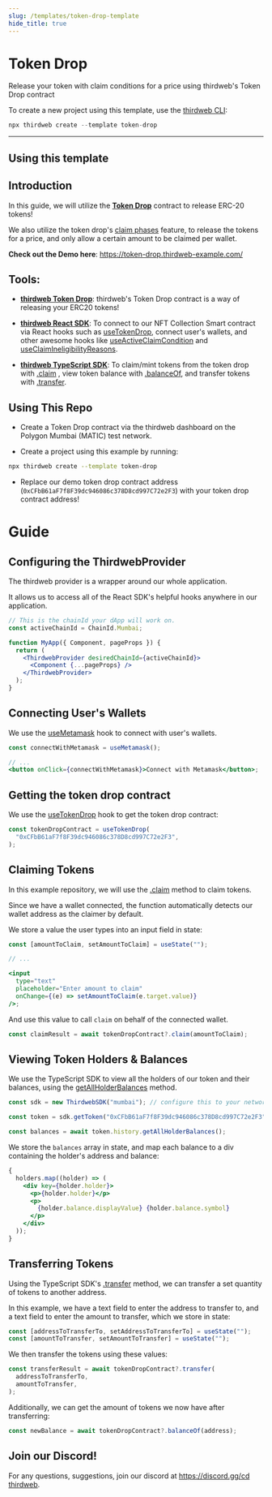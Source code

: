 ```yaml
---
slug: /templates/token-drop-template
hide_title: true
---
```



# Token Drop

Release your token with claim conditions for a price using thirdweb's Token Drop contract

To create a new project using this template, use the [thirdweb CLI](/cli):

```jsx
npx thirdweb create --template token-drop
```

<div
  style={{
    display: "flex",
    flexDirection: "row",
    gap: "2%",
    marginBottom: 32,
    width: "100%",
    alignItems: "center",
    justifyContent: "center",
    marginTop: 16,
  }}
>
  <DemoButton
    link="https://token-drop.thirdweb-example.com"
    name="token-drop"
  />
  <ViewCodeButton
    link="https://github.com/thirdweb-example/token-drop"
    name="token-drop"
  />
</div>

---

## Using this template

## Introduction

In this guide, we will utilize the [**Token Drop**](https://portal.thirdweb.com/contracts/token-drop) contract to release ERC-20 tokens!

We also utilize the token drop's [claim phases](https://portal.thirdweb.com/pre-built-contracts/token-drop#setting-claim-phases) feature, to release the tokens for a price, and only allow a certain amount to be claimed per wallet.

**Check out the Demo here**: https://token-drop.thirdweb-example.com/

## Tools:

- [**thirdweb Token Drop**](https://portal.thirdweb.com/contracts/token-drop): thirdweb's Token Drop contract is a way of releasing your ERC20 tokens!

- [**thirdweb React SDK**](https://docs.thirdweb.com/react): To connect to our NFT Collection Smart contract via React hooks such as [useTokenDrop](https://docs.thirdweb.com/react/react.usetokendrop), connect user's wallets, and other awesome hooks like [useActiveClaimCondition](https://docs.thirdweb.com/react/react.useactiveclaimcondition) and [useClaimIneligibilityReasons](https://docs.thirdweb.com/react/react.useclaimineligibilityreasons).

- [**thirdweb TypeScript SDK**](https://docs.thirdweb.com/typescript): To claim/mint tokens from the token drop with [.claim](https://portal.thirdweb.com/pre-built-contracts/token-drop#claiming-tokens) , view token balance with [.balanceOf](https://portal.thirdweb.com/pre-built-contracts/token-drop#token-balance), and transfer tokens with [.transfer](https://portal.thirdweb.com/pre-built-contracts/token-drop#transfer-tokens).

## Using This Repo

- Create a Token Drop contract via the thirdweb dashboard on the Polygon Mumbai (MATIC) test network.

- Create a project using this example by running:

```bash
npx thirdweb create --template token-drop
```

- Replace our demo token drop contract address (`0xCFbB61aF7f8F39dc946086c378D8cd997C72e2F3`) with your token drop contract address!

# Guide

## Configuring the ThirdwebProvider

The thirdweb provider is a wrapper around our whole application.

It allows us to access all of the React SDK's helpful hooks anywhere in our application.

```jsx
// This is the chainId your dApp will work on.
const activeChainId = ChainId.Mumbai;

function MyApp({ Component, pageProps }) {
  return (
    <ThirdwebProvider desiredChainId={activeChainId}>
      <Component {...pageProps} />
    </ThirdwebProvider>
  );
}
```

## Connecting User's Wallets

We use the [useMetamask](https://portal.thirdweb.com/react/react.usemetamask) hook to connect with user's wallets.

```jsx
const connectWithMetamask = useMetamask();

// ...
<button onClick={connectWithMetamask}>Connect with Metamask</button>;
```

## Getting the token drop contract

We use the [useTokenDrop](https://docs.thirdweb.com/react/react.usetokendrop) hook to get the token drop contract:

```jsx
const tokenDropContract = useTokenDrop(
  "0xCFbB61aF7f8F39dc946086c378D8cd997C72e2F3",
);
```

## Claiming Tokens

In this example repository, we will use the [.claim](https://portal.thirdweb.com/pre-built-contracts/token-drop#claiming-tokens) method to claim tokens.

Since we have a wallet connected, the function automatically detects our wallet address as the claimer by default.

We store a value the user types into an input field in state:

```jsx
const [amountToClaim, setAmountToClaim] = useState("");

// ...

<input
  type="text"
  placeholder="Enter amount to claim"
  onChange={(e) => setAmountToClaim(e.target.value)}
/>;
```

And use this value to call `claim` on behalf of the connected wallet.

```jsx
const claimResult = await tokenDropContract?.claim(amountToClaim);
```

## Viewing Token Holders & Balances

We use the TypeScript SDK to view all the holders of our token and their balances, using the [getAllHolderBalances](https://portal.thirdweb.com/typescript/sdk.tokenerc20history.getallholderbalances#tokenerc20historygetallholderbalances-method) method.

```jsx
const sdk = new ThirdwebSDK("mumbai"); // configure this to your network

const token = sdk.getToken("0xCFbB61aF7f8F39dc946086c378D8cd997C72e2F3"); // our token drop contract address

const balances = await token.history.getAllHolderBalances();
```

We store the `balances` array in state, and map each balance to a div containing the holder's address and balance:

```jsx
{
  holders.map((holder) => (
    <div key={holder.holder}>
      <p>{holder.holder}</p>
      <p>
        {holder.balance.displayValue} {holder.balance.symbol}
      </p>
    </div>
  ));
}
```

## Transferring Tokens

Using the TypeScript SDK's [.transfer](https://portal.thirdweb.com/pre-built-contracts/token-drop#transfer-tokens) method, we can transfer a set quantity of tokens to another address.

In this example, we have a text field to enter the address to transfer to, and a text field to enter the amount to transfer, which we store in state:

```jsx
const [addressToTransferTo, setAddressToTransferTo] = useState("");
const [amountToTransfer, setAmountToTransfer] = useState("");
```

We then transfer the tokens using these values:

```jsx
const transferResult = await tokenDropContract?.transfer(
  addressToTransferTo,
  amountToTransfer,
);
```

Additionally, we can get the amount of tokens we now have after transferring:

```jsx
const newBalance = await tokenDropContract?.balanceOf(address);
```

## Join our Discord!

For any questions, suggestions, join our discord at [https://discord.gg/cd thirdweb](https://discord.gg/thirdweb).
